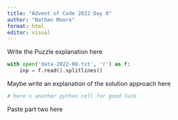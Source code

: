 ```yaml
---
title: "Advent of Code 2022 Day 8"
author: "Nathan Moore"
format: html
editor: visual
---
```


Write the Puzzle explanation here

```python

with open('data-2022-08.txt', 'r') as f:
    inp = f.read().splitlines()

```

Maybe write an explanation of the solution approach here

```python
# here's another python cell for good luck

```

Paste part two here
